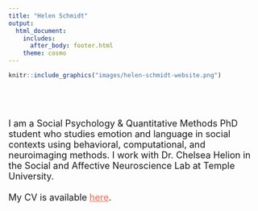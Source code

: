 ```yaml
---
title: "Helen Schmidt"
output:
  html_document: 
    includes:
      after_body: footer.html
    theme: cosmo
---
```


```r
knitr::include_graphics("images/helen-schmidt-website.png")
```

<font size="4"> 
\
\
\
I am a Social Psychology & Quantitative Methods PhD student who studies emotion and language in social contexts using behavioral, computational, and neuroimaging methods. I work with Dr. Chelsea Helion in the Social and Affective Neuroscience Lab at Temple University. 
\
\
My CV is available [here](files/SchmidtCV-Website.pdf){target="_blank" style="color:Tomato"}.

</font>

<br>
<br>
<br>
<br>
<br>